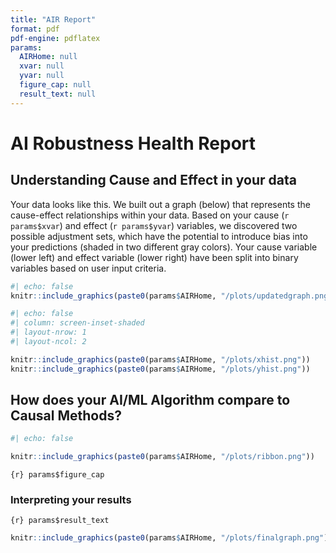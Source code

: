 ```yaml
---
title: "AIR Report"
format: pdf
pdf-engine: pdflatex
params:
  AIRHome: null
  xvar: null
  yvar: null
  figure_cap: null
  result_text: null
---
```


# AI Robustness Health Report

## Understanding Cause and Effect in your data

Your data looks like this. We built out a graph (below) that represents the cause-effect relationships within your data. Based on your cause (`r params$xvar`) and effect (`r params$yvar`) variables, we discovered two possible adjustment sets, which have the potential to introduce bias into your predictions (shaded in two different gray colors). Your cause variable (lower left) and effect variable (lower right) have been split into binary variables based on user input criteria. 

``` r
#| echo: false
knitr::include_graphics(paste0(params$AIRHome, "/plots/updatedgraph.png"))
```

```r
#| echo: false
#| column: screen-inset-shaded
#| layout-nrow: 1
#| layout-ncol: 2

knitr::include_graphics(paste0(params$AIRHome, "/plots/xhist.png"))
knitr::include_graphics(paste0(params$AIRHome, "/plots/yhist.png"))
```

## How does your AI/ML Algorithm compare to Causal Methods?

```r
#| echo: false

knitr::include_graphics(paste0(params$AIRHome, "/plots/ribbon.png"))

```

`{r} params$figure_cap`

### Interpreting your results
`{r} params$result_text`

```r
knitr::include_graphics(paste0(params$AIRHome, "/plots/finalgraph.png"))
```